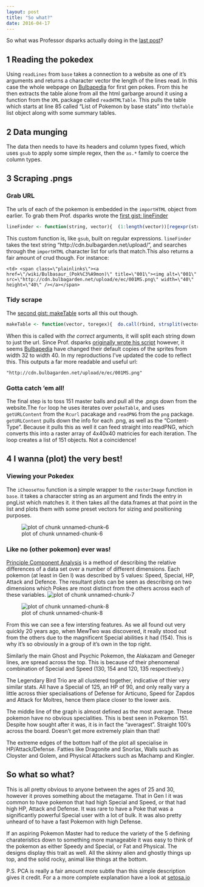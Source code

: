 ```yaml
---
layout: post
title: "So what?"
date: 2016-04-17
---
```

  
So what was Professor dsparks actually doing in the [last post]({{ site.github.url  }}//blog/2016/04/02/ridiculous)?

## 1 Reading the pokedex

Using `readLines` from `base` takes a connection to a website as one of it's arguments and returns a character vector the length of the lines read. In this case the whole webpage on [Bulbapedia](http://bulbapedia.bulbagarden.net/wiki/List_of_Pok%C3%A9mon_by_base_stats_(Generation_I)) for first gen pokes. From this he then extracts the table alone from all the html garbarge around it using a function from the `XML` package called `readHTMLTable`. This pulls the table which starts at line 85 called "List of Pokemon by base stats" into `theTable` list object along with some summary tables.

## 2 Data munging

The data then needs to have its headers and column types fixed, which uses `gsub` to apply some simple regex, then the `as.*` family to coerce the column types.

## 3 Scraping .pngs

### Grab URL

The urls of each of the pokemon is embedded in the `importHTML` object from earlier. To grab them Prof. dsparks wrote the [first gist: lineFinder](https://gist.github.com/dsparks/818983/)

```r
lineFinder <- function(string, vector){  (1:length(vector))[regexpr(string, vector) != -1]  }
```

This custom function is, like `gsub`, built on regular expressions. `lineFinder` takes the text string "http://cdn.bulbagarden.net/upload/", and searches through the `importHTML` character list for urls that match.This also returns a fair amount of crud though. For instance:

`<td> <span class=\"plainlinks\"><a href=\"/wiki/Bulbasaur_(Pok%C3%A9mon)\" title=\"001\"><img alt=\"001\" src=\"http://cdn.bulbagarden.net/upload/e/ec/001MS.png\" width=\"40\" height=\"40\" /></a></span>`

### Tidy scrape

The [second gist: makeTable](https://gist.github.com/dsparks/818986) sorts all this out though.

```r
makeTable <- function(vector, toregex){  do.call(rbind, strsplit(vector, toregex))  }
```

When this is called with *the correct* arguments, it will split each string down to just the url. Since Prof. dsparks [originally wrote his script](https://gist.github.com/dsparks/3883468) however, it seems [Bulbapedia](http://bulbapedia.bulbagarden.net/wiki/Main_Page) have changed their default copies of the sprites from width 32 to width 40. In my reproductions I've updated the code to reflect this. This outputs a far more readable and useful url:

`"http://cdn.bulbagarden.net/upload/e/ec/001MS.png"`

### Gotta catch 'em all!

The final step is to toss 151 master balls and pull all the .pngs down from the website.The `for` loop he uses iterates over `pokeTable`, and uses `getURLContent` from the `Rcurl` pacakage and `readPNG` from the `png` package. `getURLContent` pulls down the info for each .png, as well as the "Content-Type". Because it pulls this as well it can feed straight into readPNG, which converts this into a raster array of 4x40x40 matricies for each iteration. The loop creates a list of 151 objects. Not a coincidence!

## 4 I wanna (plot) the very best!

### Viewing your Pokedex

The `iChooseYou` function is a simple wrapper to the `rasterImage` function in `base`. it takes a characcter string as an argument and finds the entry in pngList which matches it. it then takes all the data.frames at that point in the list and plots them with some preset vectors for sizing and positioning purposes.

![plot of chunk unnamed-chunk-6]({{ site.github.url  }}/figure/unnamed-chunk-6-1.png)

### Like no (other pokemon) ever was!

[Principle Component Analysis](https://en.wikipedia.org/wiki/Principal_component_analysis) is a method of describing the relative differences of a data set over a number of different dimensions. Each pokemon (at least in Gen I) was described by 5 values: Speed, Special, HP, Attack and Defence. The resultant plots can be seen as describing on two dimensions which Pokes are most distinct from the others across each of these variables.
![plot of chunk unnamed-chunk-7]({{ site.github.url  }}/figure/unnamed-chunk-7-1.png)

![plot of chunk unnamed-chunk-8]({{ site.github.url  }}/figure/unnamed-chunk-8-1.png)

From this we can see a few intersting features. As we all found out very quickly 20 years ago, when MewTwo was discovered, it really stood out from the others due to the magnificent Special abilities it had (154). This is why it's so obviously in a group of it's own in the top right. 

Similarly the main Ghost and Psychic Pokemon, the  Alakazam and Geneger lines, are spread across the top. This is because of their phenomenal combination of Special and Speed (130, 154 and 120, 135 respectively.)

The Legendary Bird Trio are all clustered together, indicative of thier very similar stats. All have a Special of 125, an HP of 90, and only really vary a little across thier specialisations of Defense for Articuno, Speed for Zapdos and Attack for Moltres, hence them place closer to the lower axis. 

The middle line of the graph is almost defined as the most average. These pokemon have no obvious specialities. This is best seen in Pokemon 151. Despite how sought after it was, it is in fact the "averagest". Straight 100's across the board. Doesn't get more extremely plain than that!

The extreme edges of the bottom half of the plot all specialise in HP/Attack/Defense. Fatties like Dragonite and Snorlax, Walls such as Cloyster and Golem, and Physical Attackers such as Machamp and Kingler.

## So what so what?

This is all pretty obvious to anyone between the ages of 25 and 30, however it proves something about the metagame. That in Gen I it was common to have pokemon that had high Special and Speed, or that had high HP, Attack and Defense. It was rare to have a Poke that was a significantly powerful Special user with a lot of bulk. It was also pretty unheard of to have a fast Pokemon with high Defense. 

If an aspiring Pokemon Master had to reduce the variety of the 5 defining charateristics down to something more manageable it was easy to think of the pokemon as either Speedy and Special, or Fat and Physical. The designs display this trait as well. All the skinny alien and ghostly things up top, and the solid rocky, animal like things at the bottom.

P.S. PCA is really a fair amount more subtle than this simple description gives it credit. For a a more complete explanation have a look at [setosa.io](http://setosa.io/ev/principal-component-analysis/)